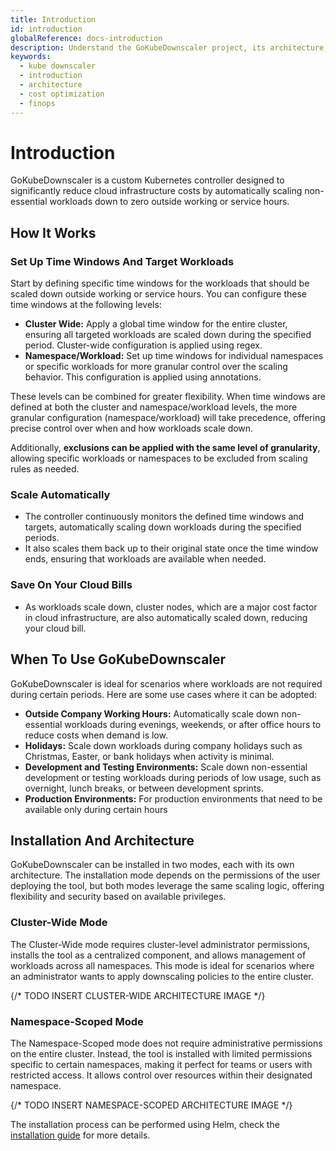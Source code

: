 ```yaml
---
title: Introduction
id: introduction
globalReference: docs-introduction
description: Understand the GoKubeDownscaler project, its architecture, and how it can help you save on cloud costs.
keywords:
  - kube downscaler
  - introduction
  - architecture
  - cost optimization
  - finops
---
```


# Introduction

GoKubeDownscaler is a custom Kubernetes controller designed to significantly reduce cloud infrastructure costs by
automatically scaling non-essential workloads down to zero outside working or service hours.

## How It Works

### Set Up Time Windows And Target Workloads

Start by defining specific time windows for the workloads that should be scaled down outside working or service hours.
You can configure these time windows at the following levels:

- **Cluster Wide:** Apply a global time window for the entire cluster,
  ensuring all targeted workloads are scaled down during the specified period.
  Cluster-wide configuration is applied using regex.
- **Namespace/Workload:** Set up time windows for individual namespaces or specific workloads for more granular control over the scaling behavior.
  This configuration is applied using annotations.

These levels can be combined for greater flexibility.
When time windows are defined at both the cluster and namespace/workload levels,
the more granular configuration (namespace/workload) will take precedence, offering precise control over when and how workloads scale down.

Additionally, **exclusions can be applied with the same level of granularity**,
allowing specific workloads or namespaces to be excluded from scaling rules as needed.

### Scale Automatically

- The controller continuously monitors the defined time windows and targets,
  automatically scaling down workloads during the specified periods.
- It also scales them back up to their original state once the time window ends,
  ensuring that workloads are available when needed.

### Save On Your Cloud Bills

- As workloads scale down, cluster nodes, which are a major cost factor in cloud infrastructure,
  are also automatically scaled down, reducing your cloud bill.

## When To Use GoKubeDownscaler

GoKubeDownscaler is ideal for scenarios where workloads are not required during certain periods.
Here are some use cases where it can be adopted:

- **Outside Company Working Hours:**
  Automatically scale down non-essential workloads during evenings, weekends,
  or after office hours to reduce costs when demand is low.
- **Holidays:**
  Scale down workloads during company holidays such as Christmas, Easter, or bank holidays when activity is minimal.
- **Development and Testing Environments:**
  Scale down non-essential development or testing workloads during periods of low usage,
  such as overnight, lunch breaks, or between development sprints.
- **Production Environments:**
  For production environments that need to be available only during certain hours

## Installation And Architecture

GoKubeDownscaler can be installed in two modes, each with its own architecture.
The installation mode depends on the permissions of the user deploying the tool,
but both modes leverage the same scaling logic, offering flexibility and security based on available privileges.

### Cluster-Wide Mode

The Cluster-Wide mode requires cluster-level administrator permissions,
installs the tool as a centralized component, and allows management of workloads across all namespaces.
This mode is ideal for scenarios where an administrator wants to apply downscaling policies to the entire cluster.

{/* TODO INSERT CLUSTER-WIDE ARCHITECTURE IMAGE */}

### Namespace-Scoped Mode

The Namespace-Scoped mode does not require administrative permissions on the entire cluster.
Instead, the tool is installed with limited permissions specific to certain namespaces,
making it perfect for teams or users with restricted access.
It allows control over resources within their designated namespace.

{/* TODO INSERT NAMESPACE-SCOPED ARCHITECTURE IMAGE */}

The installation process can be performed using Helm, check the [installation guide](ref:docs-helm)
for more details.

